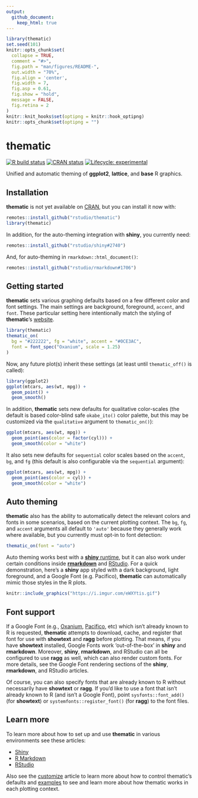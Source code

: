 ```yaml
---
output: 
  github_document:
    keep_html: true
---
```


<!-- README.md is generated from README.Rmd. Please edit that file -->

```r
library(thematic)
set.seed(101)
knitr::opts_chunk$set(
  collapse = TRUE,
  comment = "#>",
  fig.path = "man/figures/README-",
  out.width = "70%", 
  fig.align = 'center',
  fig.width = 7,
  fig.asp = 0.61,
  fig.show = "hold",
  message = FALSE,
  fig.retina = 2
)
knitr::knit_hooks$set(optipng = knitr::hook_optipng)
knitr::opts_chunk$set(optipng = "")
```

# thematic

<!-- badges: start -->
[![R build status](https://github.com/rstudio/thematic/workflows/R-CMD-check/badge.svg)](https://github.com/rstudio/thematic)
[![CRAN status](https://www.r-pkg.org/badges/version/thematic)](https://CRAN.R-project.org/package=thematic)
[![Lifecycle: experimental](https://img.shields.io/badge/lifecycle-experimental-orange.svg)](https://www.tidyverse.org/lifecycle/#experimental)
<!-- badges: end -->

Unified and automatic theming of **ggplot2**, **lattice**, and **base** R graphics.

## Installation

**thematic** is not yet available on [CRAN](https://CRAN.R-project.org), but you can install it now with:

``` r
remotes::install_github("rstudio/thematic")
library(thematic)
```

In addition, for the auto-theming integration with **shiny**, you currently need:

```r
remotes::install_github("rstudio/shiny#2740")
```

And, for auto-theming in `rmarkdown::html_document()`:

```r
remotes::install_github("rstudio/rmarkdown#1706")
```



## Getting started

**thematic** sets various graphing defaults based on a few different color and font settings. The main settings are background, foreground, `accent`, and `font`. These particular setting here intentionally match the styling of **thematic**'s [website](https://rstudio.github.io/thematic/).

```r
library(thematic)
thematic_on(
  bg = "#222222", fg = "white", accent = "#0CE3AC", 
  font = font_spec("Oxanium", scale = 1.25)
)
```

Now, any future plot(s) inherit these settings (at least until `thematic_off()` is called):

```r
library(ggplot2)
ggplot(mtcars, aes(wt, mpg)) +
  geom_point() +
  geom_smooth()
```

In addition, **thematic** sets new defaults for qualitative color-scales (the default is based color-blind safe `okabe_ito()` color palette, but this may be customized via the `qualitative` argument to `thematic_on()`):

```r
ggplot(mtcars, aes(wt, mpg)) +
  geom_point(aes(color = factor(cyl))) +
  geom_smooth(color = "white") 
```

It also sets new defaults for `sequential` color scales based on the `accent`, `bg`, and `fg` (this default is also configurable via the `sequential` argument):

```r
ggplot(mtcars, aes(wt, mpg)) +
  geom_point(aes(color = cyl)) +
  geom_smooth(color = "white") 
```

## Auto theming

**thematic** also has the ability to automatically detect the relevant colors and fonts in some scenarios, based on the current plotting context. The `bg`, `fg`, and `accent` arguments all default to `'auto'` because they generally work where available, but you currently must opt-in to font detection:

```r
thematic_on(font = "auto")
```

Auto theming works best with a [**shiny** runtime](https://rstudio.github.io/thematic/articles/shiny.html), but it can also work under certain conditions inside [**rmarkdown**](https://rstudio.github.io/thematic/articles/rmarkdown.html) and [RStudio](https://rstudio.github.io/thematic/articles/rstudio.html). For a quick demonstration, here's a **shiny** app styled with a dark background, light foreground, and a Google Font (e.g. Pacifico), **thematic** can automatically mimic those styles in the R plots.

```r
knitr::include_graphics("https://i.imgur.com/eWXYtis.gif")
```

## Font support

If a Google Font (e.g., [Oxanium](https://fonts.google.com/specimen/Oxanium), [Pacifico](https://fonts.google.com/specimen/Pacifico), etc) which isn't already known to R is requested, **thematic** attempts to download, cache, and register that font for use with **showtext** and **ragg** before plotting. That means, if you have **showtext** installed, Google Fonts work 'out-of-the-box' in **shiny** and **rmarkdown**. Moreover, **shiny**, **rmarkdown**, and RStudio can all be configured to use  **ragg** as well, which can also render custom fonts. For more details, see the Google Font rendering sections of the **shiny**, **rmarkdown**, and RStudio articles.

Of course, you can also specify fonts that are already known to R without necessarily have **showtext** or **ragg**. If you'd like to use a font that isn't already known to R (and isn't a Google Font),
point `sysfonts::font_add()` (for **showtext**) or `systemfonts::register_font()` (for **ragg**) to the font files.


## Learn more

To learn more about how to set up and use **thematic** in various environments see these articles:

* [Shiny](https://rstudio.github.io/thematic/articles/shiny.html)
* [R Markdown](https://rstudio.github.io/thematic/articles/rmarkdown.html)
* [RStudio](https://rstudio.github.io/thematic/articles/rstudio.html)

Also see the [customize](https://rstudio.github.io/thematic/articles/customize.html) article to learn more about how to control thematic's defaults and [examples](https://rstudio.github.io/thematic/articles/examples.html) to see and learn more about how thematic works in each plotting context.


<!--

With **thematic** now enabled, static R plots generated via a **shiny** app automatically adopt the styling of their HTML container(s). For example, the **shiny** app below uses **shinythemes** and the [Google Fonts API](https://developers.google.com/fonts/docs/getting_started) for styling the HTML; and thanks to **thematic**, those styles are automatically reflected in the R plots. Note that, in the case that the Pacifico font isn't available to R, **thematic** will detect a lack of support, download font files via the Google Font API (unless told otherwise), cache them (see `font_cache_set()`), and register them for use with both **showtext** and **ragg** (one of these two packages must be installed to actually render the auto-installed fonts).

...

By the way, **thematic** works regardless of how the **shiny** app is actually styled (in fact, [**bootstraplib**](https://rstudio.github.io/bootstraplib/articles/recipes.html), not **shinythemes**, will soon be our recommended way to style **shiny** apps). The only requirement is that, for font rendering, you must either use a [Google Font](https://fonts.google.com/) (and have **showtext** or **ragg** installed) or make sure R already has the ability to render the font (which can be done manually via **extrafont**, **showtext**, or **ragg**).

## Auto vs specified themes

Auto theming is guaranteed to work inside of a **shiny** runtime, but in other situations<sup>1</sup>, you may want to specify the colors and/or fonts prior to plot generation.

```r
thematic_on(
  bg = "#FFFFF8", fg = "#111111", accent = "#DD1144",
  font = font_spec("Tangerine", scale = 2)
)
```

```r
library(ggplot2)
ggplot(diamonds[sample(nrow(diamonds), 1000), ], aes(carat, price)) +
  geom_point(alpha = 0.2) +
  geom_smooth() +
  facet_wrap(~cut) + ggtitle("Diamond price by carat and cut with tufte styling")
```

## Rendering of custom fonts

Rendering of 'custom' Google Fonts (i.e., Google Fonts not generally available to R) requires either the **showtext** or the **ragg** package to be installed. For Google Font rendering to work 'out-of-the-box' with both **shiny** and **rmarkdown**, make sure **showtext** is installed. If you want a plot with custom fonts outside of **shiny** and **rmarkdown**, consider using `thematic_with_device()` as RStudio's graphics device currently doesn't support custom fonts at all (if you'd like to preview the file that `thematic_with_device()` generates in RStudio, you can use `file.show()`).

If you want custom font(s) that aren't hosted by Google Fonts, you'll currently need to download and register them with R yourself. After downloading the font files, you can use `sysfonts::font_add()` (for **showtext**) and/or `systemfonts::register_font()` (for **ragg**) to register them with R. Another, more expensive, but more permanent (i.e., you only have to do it once, instead of everytime you start a new R session) solution to make custom fonts available to R is via `extrafont::import_font()` and `extrafont::loadfonts()`.

If you have **showtext** installed and custom Google Font rendering still fails in **rmarkdown**, you can likely fix it by doing one of the following in a "setup" chunk (i.e., a **knitr** code chunk that appears at the top of the document which sets up [chunk options](https://yihui.org/knitr/options/) defaults and other global state):
  1. Include `knitr::opts_chunk$set("fig.showtext" = TRUE)`, which enables **showtext** in all *future* code chunks.
  2. Load **thematic** (e.g., `library(thematic)`), which will call `knitr::opts_chunk$set("fig.showtext" = TRUE)` for you.

## Learn more

To learn more about **thematic**, see the [demos article](https://rstudio.github.io/thematic/articles/demos.html).

<hr/>

1. Auto theming works in **rmarkdown** with `runtime: shiny` and also in `html_document_base()` based output formats with a non-`NULL` `theme` (i.e., powered by **bootstraplib**). With time, hopefully most other **rmarkdown** output formats will use `auto_defaults_set()` (internally) so that `'auto'` values can work the way you'd expect them to (at least by default). Note also that `accent='auto'` and `font='auto'` currently doesn't work with custom RStudio themes.

-->
